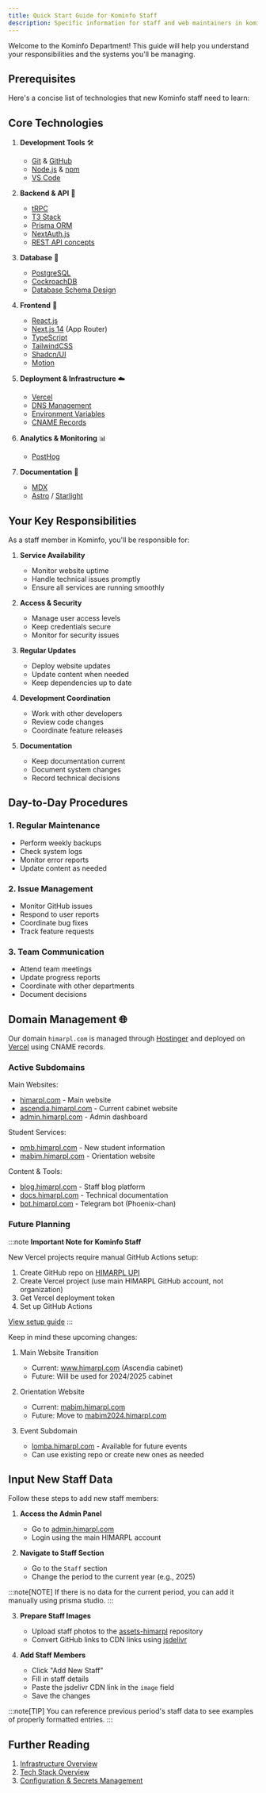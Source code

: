```yaml
---
title: Quick Start Guide for Kominfo Staff
description: Specific information for staff and web maintainers in kominfo department
---
```


Welcome to the Kominfo Department! This guide will help you understand your responsibilities and the systems you'll be managing.

## Prerequisites

Here's a concise list of technologies that new Kominfo staff need to learn:

## Core Technologies

1. **Development Tools** 🛠️
   - <a href="https://git-scm.com/doc" target="_blank" rel="noopener noreferrer">Git</a> & <a href="https://docs.github.com/en" target="_blank" rel="noopener noreferrer">GitHub</a>
   - <a href="https://nodejs.org/" target="_blank" rel="noopener noreferrer">Node.js</a> & <a href="https://docs.npmjs.com/" target="_blank" rel="noopener noreferrer">npm</a>
   - <a href="https://code.visualstudio.com/docs" target="_blank" rel="noopener noreferrer">VS Code</a>

2. **Backend & API** 🔧
   - <a href="https://trpc.io/docs" target="_blank" rel="noopener noreferrer">tRPC</a>
   - <a href="https://create.t3.gg/docs" target="_blank" rel="noopener noreferrer">T3 Stack</a>
   - <a href="https://www.prisma.io/docs" target="_blank" rel="noopener noreferrer">Prisma ORM</a>
   - <a href="https://next-auth.js.org/" target="_blank" rel="noopener noreferrer">NextAuth.js</a>
   - <a href="https://restfulapi.net/" target="_blank" rel="noopener noreferrer">REST API concepts</a>

3. **Database** 💾
   - <a href="https://www.postgresql.org/docs/" target="_blank" rel="noopener noreferrer">PostgreSQL</a>
   - <a href="https://www.cockroachlabs.com/docs/" target="_blank" rel="noopener noreferrer">CockroachDB</a>
   - <a href="https://www.prisma.io/dataguide/types/relational/what-is-an-orm" target="_blank" rel="noopener noreferrer">Database Schema Design</a>

4. **Frontend** 🎨
   - <a href="https://react.dev/" target="_blank" rel="noopener noreferrer">React.js</a>
   - <a href="https://nextjs.org/docs" target="_blank" rel="noopener noreferrer">Next.js 14</a> (App Router)
   - <a href="https://www.typescriptlang.org/docs/" target="_blank" rel="noopener noreferrer">TypeScript</a>
   - <a href="https://tailwindcss.com/docs" target="_blank" rel="noopener noreferrer">TailwindCSS</a>
   - <a href="https://ui.shadcn.com/" target="_blank" rel="noopener noreferrer">Shadcn/UI</a>
   - <a href="https://motion.dev/docs" target="_blank" rel="noopener noreferrer">Motion</a>

5. **Deployment & Infrastructure** ☁️
   - <a href="https://vercel.com/docs" target="_blank" rel="noopener noreferrer">Vercel</a>
   - <a href="https://www.hostinger.com/tutorials/dns" target="_blank" rel="noopener noreferrer">DNS Management</a>
   - <a href="https://vercel.com/docs/projects/environment-variables" target="_blank" rel="noopener noreferrer">Environment Variables</a>
   - <a href="https://www.cloudflare.com/learning/dns/dns-records/" target="_blank" rel="noopener noreferrer">CNAME Records</a>

6. **Analytics & Monitoring** 📊
   - <a href="https://posthog.com/docs" target="_blank" rel="noopener noreferrer">PostHog</a>

7. **Documentation** 📝
   - <a href="https://mdxjs.com/docs/" target="_blank" rel="noopener noreferrer">MDX</a>
   - <a href="https://docs.astro.build/en/getting-started/" target="_blank" rel="noopener noreferrer">Astro</a> / <a href="https://starlight.astro.build/" target="_blank" rel="noopener noreferrer">Starlight</a>

## Your Key Responsibilities

As a staff member in Kominfo, you'll be responsible for:

1. **Service Availability**
   - Monitor website uptime
   - Handle technical issues promptly
   - Ensure all services are running smoothly

2. **Access & Security**
   - Manage user access levels
   - Keep credentials secure
   - Monitor for security issues

3. **Regular Updates**
   - Deploy website updates
   - Update content when needed
   - Keep dependencies up to date

4. **Development Coordination**
   - Work with other developers
   - Review code changes
   - Coordinate feature releases

5. **Documentation**
   - Keep documentation current
   - Document system changes
   - Record technical decisions

## Day-to-Day Procedures

### 1. Regular Maintenance
- Perform weekly backups
- Check system logs
- Monitor error reports
- Update content as needed

### 2. Issue Management
- Monitor GitHub issues
- Respond to user reports
- Coordinate bug fixes
- Track feature requests

### 3. Team Communication
- Attend team meetings
- Update progress reports
- Coordinate with other departments
- Document decisions

## Domain Management 🌐

Our domain `himarpl.com` is managed through <a href="https://www.hostinger.com" target="_blank" rel="noopener noreferrer">Hostinger</a> and deployed on <a href="https://vercel.com" target="_blank" rel="noopener noreferrer">Vercel</a> using CNAME records.

### Active Subdomains

Main Websites:
- <a href="https://himarpl.com" target="_blank" rel="noopener noreferrer">himarpl.com</a> - Main website
- <a href="https://ascendia.himarpl.com" target="_blank" rel="noopener noreferrer">ascendia.himarpl.com</a> - Current cabinet website
- <a href="https://admin.himarpl.com" target="_blank" rel="noopener noreferrer">admin.himarpl.com</a> - Admin dashboard

Student Services:
- <a href="https://pmb.himarpl.com" target="_blank" rel="noopener noreferrer">pmb.himarpl.com</a> - New student information
- <a href="https://mabim.himarpl.com" target="_blank" rel="noopener noreferrer">mabim.himarpl.com</a> - Orientation website

Content & Tools:
- <a href="https://blog.himarpl.com" target="_blank" rel="noopener noreferrer">blog.himarpl.com</a> - Staff blog platform
- <a href="https://docs.himarpl.com" target="_blank" rel="noopener noreferrer">docs.himarpl.com</a> - Technical documentation
- <a href="https://bot.himarpl.com" target="_blank" rel="noopener noreferrer">bot.himarpl.com</a> - Telegram bot (Phoenix-chan)

### Future Planning

:::note
**Important Note for Kominfo Staff**

New Vercel projects require manual GitHub Actions setup:

1. Create GitHub repo on [HIMARPL UPI](https://github.com/himarplupi)
2. Create Vercel project (use main HIMARPL GitHub account, not organization)
3. Get Vercel deployment token
4. Set up GitHub Actions

[View setup guide](https://vercel.com/guides/how-can-i-use-github-actions-with-vercel)
:::

Keep in mind these upcoming changes:

1. Main Website Transition
   - Current: <a href="https://www.himarpl.com" target="_blank" rel="noopener noreferrer">www.himarpl.com</a> (Ascendia cabinet)
   - Future: Will be used for 2024/2025 cabinet

2. Orientation Website
   - Current: <a href="https://mabim.himarpl.com" target="_blank" rel="noopener noreferrer">mabim.himarpl.com</a>
   - Future: Move to <a href="https://mabim2024.himarpl.com" target="_blank" rel="noopener noreferrer">mabim2024.himarpl.com</a>

3. Event Subdomain
   - <a href="https://lomba.himarpl.com" target="_blank" rel="noopener noreferrer">lomba.himarpl.com</a> - Available for future events
   - Can use existing repo or create new ones as needed

## Input New Staff Data

Follow these steps to add new staff members:

1. **Access the Admin Panel**
   - Go to <a href="https://admin.himarpl.com" target="_blank" rel="noopener noreferrer">admin.himarpl.com</a>
   - Login using the main HIMARPL account

2. **Navigate to Staff Section**
   - Go to the `Staff` section
   - Change the period to the current year (e.g., 2025)

:::note[NOTE]
If there is no data for the current period, you can add it manually using prisma studio.
:::

3. **Prepare Staff Images**
   - Upload staff photos to the <a href="https://github.com/himarpl/assets-himarpl" target="_blank" rel="noopener noreferrer">assets-himarpl</a> repository
   - Convert GitHub links to CDN links using <a href="https://www.jsdelivr.com/github" target="_blank" rel="noopener noreferrer">jsdelivr</a>

4. **Add Staff Members**
   - Click "Add New Staff"
   - Fill in staff details
   - Paste the jsdelivr CDN link in the `image` field
   - Save the changes

:::note[TIP]
You can reference previous period's staff data to see examples of properly formatted entries.
:::

## Further Reading

1. [Infrastructure Overview](/overview/01-infrastructure)
2. [Tech Stack Overview](/overview/02-tech-stack)
3. [Configuration & Secrets Management](/overview/03-configuration-secrets)
